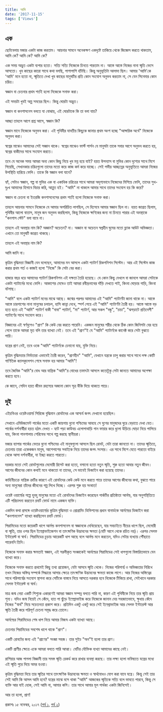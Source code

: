 ```yaml
---
title: আমি
date: '2017-11-15'
tags: ['Views']
---
```


## এক

ছোটবেলায় মজার একটা কাজ করতাম। আয়নার সামনে অনেকক্ষণ একদৃষ্টে তাকিয়ে থেকে জিজ্ঞেস করতে থাকতাম, আমি কে? আমি কে? আমি কে?

এক সময় অদ্ভুত একটা ব্যপার হতো। সত্যি সত্যি নিজেকে চিনতে পারতাম না। আস্তে আস্তে নিজের নানা স্মৃতি ভেসে আসতো। খুব কাছের কারো সাথে কথা বলছি, পাশাপাশি হাঁটছি। কিন্তু অনুভূতিটা আলাদা ছিল। আমার 'আমি'কে 'আমি' মনে হতো না, স্মৃতিতে দেখা খুব কাছের মানুষটির প্রতি কোন সংযোগ অনুভব করতাম না, সে যেন সিনেমার কোন চরিত্র।

স্বজ্ঞান বা চেতনার প্রথম শর্তই হলো নিজেকে সনাক্ত করা।

এই সময়টা খুবই অল্প সময়ের ছিল। কিন্তু ঘোরটা অদ্ভুত।

স্বজ্ঞান বা কনশাসনেস বলতে যা বোঝায়, এই ঘোরটাকে কি তা বলা যায়?

আচ্ছা তাহলে আগে প্রশ্ন আসে, স্বজ্ঞান কি?

স্বজ্ঞান মানে নিজেকে অনুভব করা। এই পৃথিবীর যাবতীয় কিছুকে জানার প্রথম অংশ হচ্ছে "আক্ষরিক অর্থে" নিজেকে অনুভব করা।

স্বপ্নের মাঝেও আমাদের সেই সজ্ঞান থাকে। স্বপ্নের মাঝেও ফার্স্ট পার্সন যে মানুষটা তাকে সবার আগে অনুভব করতে হয়, স্বপ্নের বাকীদের সাথে সংযোগ করতে।

তবে যে অনেক সময় আমরা অন্য কোন কিছু নিয়ে খুব মগ্ন হয়ে যাই? হয়ত উপন্যাস বা মুভির কোন দৃশ্যের সাথে মিশে গিয়েছি, সেখানকার চরিত্রগুলো তাদের মতো করে কাজ কর্ম করে যাচ্ছে। সেই গভীর আচ্ছন্নের অনুভূতিতে আমরা নিজের উপস্থিতি হারিয়ে ফেলি। তাকে কি স্বজ্ঞান বলা যাবে?

হ্যাঁ, সেটাও স্বজ্ঞান, গল্প বা মুভির এক বা একাধিক চরিত্রের সাথে আমরা অদৃশ্যভাবে নিজেদের মিশিয়ে ফেলি, তাদের সুখ-দুঃখ আমাদের হিসাবে বিচার করি, আপ্লুত হই। "আমি" না থাকলে আমার সাথে তাদের সংযোগ হয় কি করে?

স্বজ্ঞান বা চেতনা বা ইংরেজি কনশাসনেসের প্রথম শর্তই হলো নিজেকে সনাক্ত করা।

তাহলে আয়নার সামনে নিজেকে যে আমার অপরিচিত লাগছিল, সে হিসেবে আমার স্বজ্ঞান ছিল না। হয়ত জাগ্রত ছিলাম, পৃথিবীর আলো বাতাস, মানুষ জন অনুভব করছিলাম, কিন্তু নিজেকে ক্ষণিকের জন্য না চিনতে পারার এই অবস্থাকে "কনশাস স্টেট" বলা যাবে না।

তাহলে এই অবস্থার নাম কি? অজ্ঞান? অচেতন? না। অজ্ঞান বা অচেতন স্বপ্নহীন ঘুমের মতো ব্ল্যাক আউট অভিজ্ঞতা। এখানে তো মানুষটি জাগ্রত থাকছে।

তাহলে এই অবস্থার নাম কি?

আমি জানি না।

কৃত্রিম বুদ্ধিমত্তা বিজ্ঞানী বেন বলেছেন, আমাদের মন আসলে একটা প্যাটার্ণ রিকগনিশন সিস্টেম। আর এই সিস্টেম কাজ করার প্রথম শর্ত ও কাজই হলো "নিজে" কি সেটা বের করা।

হাজার বছর ধরে আমাদের প্যাটার্ণ রিকগনিশন এই দক্ষতা তৈরি হয়েছে। যে কোন কিছু দেখলে বা জানলে আমরা সেটাকে একটা প্যাটার্নের মধ্যে ফেলি। আকাশের মেঘেও তাই আমরা রবীন্দ্রনাথের দাঁড়ি দেখতে পাই, কিংবা ঘোড়ার গাড়ি, কিংবা বটগাছ।

"আমি" বলে একটা প্যাটার্ণ মনের মাঝে আছে। জন্মের পরপর আমাদের এই "আমি" প্যাটার্ণটা জানা থাকে না। আস্তে আস্তে চারপাশের নানা মানুষের চলাচল, হাসি কান্না দেখে, স্পর্শ পেয়ে এই "আমি" প্যাটার্ণটা তৈরী হয়। আস্তে আস্তে বড় হতে হতে এই "আমি" প্যাটার্ণ বাকী "বাবা" প্যাটার্ণ, "মা" প্যাটার্ণ, আর সকল "বন্ধু", "চাচা", "ঝগড়াটে প্রতিবেশী" প্যাটার্ণের সাথে সংযোগ করে।

বিজ্ঞানের এই স্বর্ণযুগেও "প্রাণ" কি কেউ বের করতে পারেনি। একজন মানুষের শরীর থেকে ঠিক কোন জিনিসটা বের হয়ে গেলে তাকে আমরা মৃত বলি তার ব্যাখ্যা নেই। তবে এই "প্রাণ"ই যে "আমি" প্যাটার্ণকে কানেক্ট করে সেটা বুঝতে পারি।

যন্ত্রের প্রাণ নেই, তবে ওকে "আমি" প্যাটার্ণকে চেনানো যায়, যুক্তি নিয়ে।

কৃত্রিম বুদ্ধিমত্তার নির্মাতারা এভাবেই তৈরী করেন, "প্রাণহীন" "আমি", যেখানে যন্ত্রকে চালু করার সাথে সাথে লক্ষ কোটি গাণিতিক ক্যালকুলেশন শেষে সনাক্ত হয় আমার "আমি"!

তবে জৈবিক "আমি"র বোধ আর যান্ত্রিক "আমি"র বোধের তফাৎটা আসলে কতোটুকু সেটা জানতে আমাদের অপেক্ষা করতে হবে।

কে জানে, সেদিন হয়ত জীবন রহস্যের অজানা কোন সূত্র উঁকি দিয়ে থাকতে পারে।

## দুই

এইচবিওর ওয়েষ্টওয়ার্ল্ড সিরিজে বুদ্ধিমান রোবটদের এক আশ্চর্য জগৎ দেখানো হয়েছিল।

সেখানে এমিউজমেন্ট পার্কের মতো একটি জায়গায় বুনো পশ্চিমের আবহে সে যুগের মানুষদের ঘুরে বেড়াতে দেখা যেত। পার্কের দর্শনার্থীরা হয়ত হঠাৎ দেখত - হ্যাট পড়া কাউবয় এলোপাথাড়ি গান ফায়ার করে ধুলো উড়িয়ে ঘোড়া নিয়ে পালিয়ে যায়, কিংবা পানশালায় শেরিফের সাথে গল্প করছে স্থানীয়রা।

মজার ব্যাপার পার্কের ভেতর বুনো পশ্চিমের এই মানুষগুলো আসলে ছিল রোবট, যেটা তারা জানতো না। তাদের স্মৃতিতে, চেতনায় তারা একেকজন মানুষ, আশেপাশের সবাইকে নিয়ে তাদের জগৎ সংসার। এর সাথে মিশে যেতে পারতো বাইরে থেকে আসা দর্শনার্থীরা, যা ইচ্ছা করতে পারতো।

দরকার মতো সেই রোবটগুলোর মেমোরী রিসেট করা হতো, বসানো হতো নতুন স্মৃতি, শুরু হতো আবার নতুন জীবন। আগের জীবনের কোন কথাই মনে থাকতো না তাদের, সে ভাবেই ডিজাইন করা হয়েছে তাদের।

কাহিনীচক্রে যান্ত্রিক ত্রুটির কারণে এই রোবটদের কেউ কেউ মনে করতে পারে তাদের আগের জীবনের কথা, বুঝতে পারে অন্য মানুষেরা তাঁদের জীবনের গল্প লিখে দিচ্ছে। এরপর শুরু হয় সংঘাত!

ওয়েষ্ট ওয়ার্ল্ডের গল্পে হুবহু মানুষের মতো এই রোবটদের ডিজাইন করেছেন পার্কটির প্রতিষ্ঠাতা আর্নল্ড, যার অনুপস্থিতিতে এটি পরিচালনা করতেন রবার্ট ফোর্ড নামে একজন ব্যক্তি।

একদিন কথা প্রসঙ্গে ওয়েষ্টওয়ার্ল্ডের কৃত্রিম বুদ্ধিমত্তা ও প্রোগ্রামিং ডিভিশনের প্রধান বানার্ডকে আর্নল্ডের ডিজাইন করা "কনশাননেস" ব্যাখ্যা করছিলেন রবার্ট ফোর্ড।

পিরামিডের মতো কয়েকটি ধাপে আর্নল্ড কনশাসনেস বা স্বজ্ঞানকে দেখিয়েছেন, যার সবচাইতে নীচের ধাপে ছিল, মেমোরী বা স্মৃতি, তার ওপর ছিল ইম্প্রোভাইজেশন বা তাৎক্ষণিক উদ্ভাবনের ক্ষমতা (যেটি আগে থেকে রচিত নয়)। এরপর সেলফ ইন্টারেস্ট বা স্বার্থ। পিরামিডের চূড়ায় আরেকটি ধাপ আছে বলে আর্নল্ড মনে করতেন, যদিও সেটার ব্যখ্যায় পৌঁছাতে পারেননি তিনি।

নিজেকে সনাক্ত করার ক্ষমতাই স্বজ্ঞান, এই সরলীকৃত সংজ্ঞাকেই আর্নল্ডের পিরামিডের সেই ধাপগুলো বিস্তারিতভাবে যেন ব্যাখ্যা করে।

নিজেকে সনাক্ত করতে প্রথমেই কিছু তথ্য প্রয়োজন, যেটা আসবে স্মৃতি থেকে। নিজের পরিপার্শ্ব ও অভিজ্ঞতার নিরিখে তখন নিজের অস্তিত্ব সম্পর্কে সিদ্ধান্তে আসার ক্ষেত্রে তাৎক্ষণিক উদ্ভাবনের ক্ষমতা কাজে লাগে। আর নিজের অস্তিত্বের সাথে পরিপার্শ্বের সংযোগ স্থাপনা করে সেটিকে বাস্তবে নিয়ে আসতে দরকার হবে নিজেকে টিকিয়ে রাখা, সেইখানে দরকার সেলফ ইন্টারেস্ট বা স্বার্থ।

মাত্র জন্ম নেয়া একটি শিশুকে একারণেই আমরা স্বজ্ঞান সম্পন্ন বলতে পারি না, কারণ এই পৃথিবীকে নিয়ে তার স্মৃতি প্রায় শূন্য। যদিও জন্ম নিয়েই সে কেঁদে, হাত পা ছুঁড়ে ইম্প্রোভাইজ করে নিজেকে জানান দেয় সহজাতভাবে, ক্ষুধায় কেঁদে নিজের "স্বার্থ" নিয়ে সচেতনতা প্রকাশ করে। প্রতিদিন একটু একটু করে সেই ইম্প্রোভাইজ আর সেলফ ইন্টারেস্ট আর স্মৃতি তৈরী করে পরিপূর্ণ চেতনা সমৃদ্ধ করে তোলে।

আর্নল্ডের পিরামিডের শেষ ধাপ নিয়ে আমার নিজস্ব একটা ব্যাখ্যা আছে।

চেতনার পিরামিডের সবশেষ ধাপে থাকে "প্রাণ"।

একটি রোবটের জন্য এই "প্রাণের" সংজ্ঞা সহজ। তার সুইচ "অন"ই হলো তার প্রাণ।

একটি প্রাণীর ক্ষেত্রে একে আমরা বলতে পারি আত্মা। যেটির যৌক্তিক ব্যখ্যা আমাদের কাছে নেই।

রাশিয়ার আজ পাগলা বিজ্ঞানী তার সমস্ত স্মৃতি রেকর্ড করে রাখার ব্যবস্থা করছে। তার লক্ষ্য হলো ভবিষ্যতে যন্ত্রের মধ্যে এই স্মৃতি পুরে দিয়ে অমর হওয়া।

কৃত্রিম বুদ্ধিমত্তা দিয়ে তার স্মৃতির সাথে তাৎক্ষণিক উদ্ভাবনের ক্ষমতা ও স্বার্থবোধও যোগ করা যাবে যন্ত্রে। কিন্তু সেই তার সেই আমি কি আসল আমি হবে? যন্ত্রের মাঝে বসে থাকা "আমি" আজকের স্মৃতিকে সত্যি বলে ভাবতে পারবে, কিন্তু সে ব্যক্তি আর যাই হোক, সেই আমি না, আমার কপি। তার সাথে আমার মূল পার্থক্য একটা জিনিসেই।

আর তা হলো, প্রাণ!

প্রকাশঃ ১৫ নভেম্বর, ২০১৭ ([পর্ব ১](https://www.facebook.com/ashraful.alam/posts/10154820902990583), [পর্ব ২](https://www.facebook.com/ashraful.alam/posts/10154820902990583))